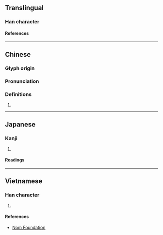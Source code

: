 {{character info}}
==Translingual==

===Han character===
{{Han char|rn=82|rad=毛|as=18|sn=22|four=62214|canj=BGHQU|ids=⿰瞿毛}}

====References====
{{Han ref|kx=0597.130|dkj=17020|dj=0988.260|hdz=32008.190|uh=6C0D}}

----

==Chinese==
{{zh-forms}}

===Glyph origin===
{{Han etym}}

===Pronunciation===
{{zh-pron
|m=qú
|c=keoi4
|mn=kû
|mc=y
|oc=y
|ma=
|cat=n
}}

===Definitions===
{{zh-hanzi}}

# {{zh-only|氍毹}}

----

==Japanese==

===Kanji===
{{ja-kanji|grade=|rs=毛18}}

# {{rfdef|ja|sort=毛18}}

====Readings====
{{ja-readings
|on=く, ぐ, きょ, ご
|kun=もうせん
}}

----

==Vietnamese==

===Han character===
{{vi-readings|rs=毛18|reading=cù}}

# {{rfdef|vi|sort=毛18}}

====References====
* [http://nomfoundation.org/common/nom_details.php?codepoint=6c0d Nom Foundation]
